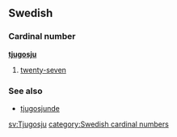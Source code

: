 ==Swedish==
===Cardinal number===
'''[[tjugo]][[sju]]'''

#[[twenty-seven]]

===See also===
*[[tjugosjunde]]

[[sv:Tjugosju]]
[[category:Swedish cardinal numbers]]